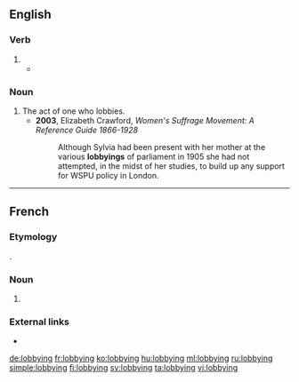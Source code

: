 ==English==
{{wikipedia}}

===Verb===
{{head|en}}

# {{present participle of|lobby|lang=en}}
#* {{quote-news|year=2012|date=April 15|author=Phil McNulty|work=BBC
|title=[http://www.bbc.co.uk/sport/0/football/17649443 Tottenham 1-5 Chelsea]
|passage=The referee seemed well placed to award the goal, but video evidence suggested the protests were well founded and the incident only strengthens the case of those '''lobbying''' for technology to assist officials.}}

===Noun===
{{en-noun}}

# The act of one who lobbies.
#* '''2003''', Elizabeth Crawford, ''Women's Suffrage Movement: A Reference Guide 1866-1928''
#*: Although Sylvia had been present with her mother at the various '''lobbyings''' of parliament in 1905 she had not attempted, in the midst of her studies, to build up any support for WSPU policy in London.

----

==French==

===Etymology===
{{borrowing|en|lang=fr}}.

===Noun===
{{fr-noun|m}}

# {{l|en|lobbying}}

===External links===
* {{R:TLFi}}

[[de:lobbying]]
[[fr:lobbying]]
[[ko:lobbying]]
[[hu:lobbying]]
[[ml:lobbying]]
[[ru:lobbying]]
[[simple:lobbying]]
[[fi:lobbying]]
[[sv:lobbying]]
[[ta:lobbying]]
[[vi:lobbying]]
